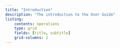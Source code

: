 ```yaml
---
title: "Introduction"
description: "The introduction to the User Guide"
listing: 
    contents: operations
    type: grid
    fields: [title, subtitle]
    grid-columns: 2
---
```


